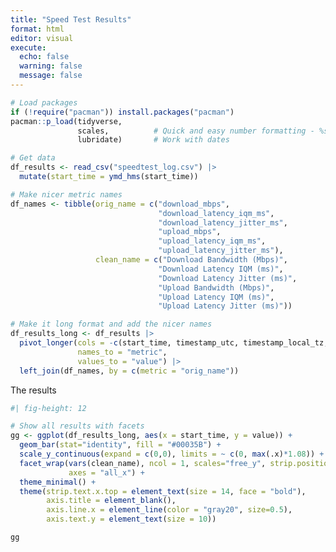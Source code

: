 ```yaml
---
title: "Speed Test Results"
format: html
editor: visual
execute: 
  echo: false
  warning: false
  message: false
---
```


```r

# Load packages
if (!require("pacman")) install.packages("pacman")
pacman::p_load(tidyverse,
               scales,          # Quick and easy number formatting - %s in cells
               lubridate)       # Work with dates

# Get data
df_results <- read_csv("speedtest_log.csv") |> 
  mutate(start_time = ymd_hms(start_time))

# Make nicer metric names
df_names <- tibble(orig_name = c("download_mbps",
                                 "download_latency_iqm_ms",
                                 "download_latency_jitter_ms",
                                 "upload_mbps",
                                 "upload_latency_iqm_ms",
                                 "upload_latency_jitter_ms"),
                   clean_name = c("Download Bandwidth (Mbps)",
                                 "Download Latency IQM (ms)",
                                 "Download Latency Jitter (ms)",
                                 "Upload Bandwidth (Mbps)",
                                 "Upload Latency IQM (ms)",
                                 "Upload Latency Jitter (ms)"))

# Make it long format and add the nicer names
df_results_long <- df_results |> 
  pivot_longer(cols = -c(start_time, timestamp_utc, timestamp_local_tz, local_tz, result.url),
               names_to = "metric",
               values_to = "value") |> 
  left_join(df_names, by = c(metric = "orig_name"))


```

The results

```r
#| fig-height: 12

# Show all results with facets
gg <- ggplot(df_results_long, aes(x = start_time, y = value)) +
  geom_bar(stat="identity", fill = "#00035B") +
  scale_y_continuous(expand = c(0,0), limits = ~ c(0, max(.x)*1.08)) +
  facet_wrap(vars(clean_name), ncol = 1, scales="free_y", strip.position="top",
             axes = "all_x") +
  theme_minimal() +
  theme(strip.text.x.top = element_text(size = 14, face = "bold"),
        axis.title = element_blank(),
        axis.line.x = element_line(color = "gray20", size=0.5),
        axis.text.y = element_text(size = 10))

gg
```
